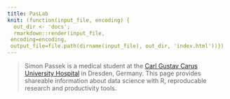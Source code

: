 ```yaml
---
title: PasLab
knit: (function(input_file, encoding) {
  out_dir <- 'docs';
  rmarkdown::render(input_file,
 encoding=encoding,
 output_file=file.path(dirname(input_file), out_dir, 'index.html'))})
---
```


>Simon Passek is a medical student at the [Carl Gustav Carus University Hospital](https://www.uniklinikum-dresden.de/de) in Dresden, Germany. 
This page provides shareable information about data science with R, reproducable research and productivity tools.


